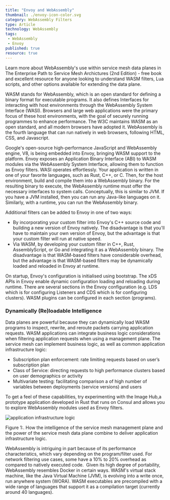 ```yaml
---
title: "Envoy and WebAssembly"
thumbnail: ./envoy-icon-color.svg
category: WebAssembly Filters
type: Article
technology: WebAssembly
tags:
 - WebAssembly
 - Envoy
published: true
resource: true
---
```



<ResourcesWrapper>
  <div className="intro">
    <p>Learn more about WebAssembly's use within service mesh data planes in
      <Link className="blog" to="/learn/service-mesh-books/the-enterprise-path-to-service-mesh-architectures-2nd-edition">The Enterprise Path to Service Mesh Archictures (2nd Edition)</Link> -  free book and excellent resource for anyone looking to understand WASM filters, Lua scripts, and other options available for extending the data plane.</p>
  </div>

<p>
WASM stands for WebAssembly, which is an open standard for defining a binary format for executable programs. It also defines Interfaces for interacting with host environments through the WebAssembly System Interface (WASI). Browsers and large web applications were the primary focus of these host environments, with the goal of securely running programmes to enhance performance. The W3C maintains WASM as an open standard, and all modern browsers have adopted it. WebAssembly is the fourth language that can run natively in web browsers, following HTML, CSS, and Javascript.
</p>

<p>
Google's open-source high-performance JavaScript and WebAssembly engine, V8, is being embedded into Envoy, bringing WASM support to the platform. Envoy exposes an Application Binary Interface (ABI) to WASM modules via the WebAssembly System Interface, allowing them to function as Envoy filters. WASI operates effortlessly. Your application is written in one of your favorite languages, such as Rust, C++, or C. Then, for the host environment, build and compile them into a WebAssembly binary. For the resulting binary to execute, the WebAssembly runtime must offer the necessary interfaces to system calls. Conceptually, this is similar to JVM. If you have a JVM installed, then you can run any Java-like languages on it. Similarly, with a runtime, you can run the WebAssembly binary.
</p>

<p>
Additional filters can be added to Envoy in one of two ways:
<ul>
<li>By incorporating your custom filter into Envoy's C++ source code and building a new version of Envoy natively. The disadvantage is that you'll have to maintain your own version of Envoy, but the advantage is that your custom filter will run at native speed.</li>
<li>Via WASM, by developing your custom filter in C++, Rust, AssemblyScript, or Go and integrating it as a WebAssembly binary. The disadvantage is that WASM-based filters have considerable overhead, but the advantage is that WASM-based filters may be dynamically loaded and reloaded in Envoy at runtime.</li>
</ul>
</p>

<p>
On startup, Envoy's configuration is initialised using bootstrap. The xDS APIs in Envoy enable dynamic configuration loading and reloading during runtime. There are several sections in the Envoy configuration (e.g. LDS which is for configuring Listeners and CDS which is for configuring clusters). WASM plugins can be configured in each section (programs).
</p>

<h3>Dynamically (Re)loadable Intelligence</h3>
<p> Data planes are powerful because they can dynamically load WASM programs to inspect, rewrite, and reroute packets carrying application requests. WASM applications can integrate business logic considerations when filtering application requests when using a management plane. The service mesh can implement business logic, as well as common application infrastructure logic: </p>
<ul>
<li>Subscription plan enforcement: rate limiting requests based on user’s subscription plan
</li>
<li>Class of Service: directing requests to high performance clusters based on user demographics or activity
</li>
<li>Multivariate testing: facilitating comparison a of high number of variables between deployments (service versions) and users
</li>
</ul>
<div class="fact">
<p>
To get a feel of these capabilities, try experimenting with the <Link to="/projects/image-hub">Image Hub</Link>,a prototype application developed in Rust that runs on Consul and allows you to explore WebAssembly modules used as Envoy filters.
</p>
</div>

  <div className="center" >
  <img src={Infrastructure} align="center" alt="application infrastructure logic" />
  <p>
Figure 1:. How the intelligence of the service mesh management plane and the power of the service mesh data plane combine to deliver application infrastructure logic.  </p>
  </div>

<p>
WebAssembly is intriguing in part because of its performance characteristics, which vary depending on the program/filter used. For network filtering use cases, some have a 10% to 20% overhead as compared to natively executed code.  Given its high degree of portability, WebAssembly resembles Docker in certain ways. WASM's virtual stack machine, like the Java Virtual Machine (JVM), is evolving into a write once, run anywhere system (WORA). WASM executables are precompiled with a wide range of languages that support it as a compilation target (currently around 40 languages).
</p>

</ResourcesWrapper>
